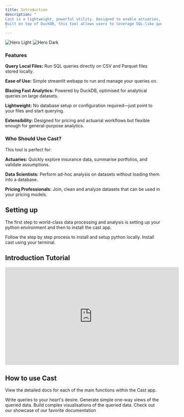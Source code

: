 ```yaml
---
title: Introduction
description: "
Cast is a lightweight, powerful utility. Designed to enable actuaries, data scientists, and pricing professionals to easily run analytical queries on local CSV and Parquet files. 
Built on top of DuckDB, this tool allows users to leverage SQL-like queries for rapid exploration and analysis of their data without requiring a complex database setup.
"
---
```


<img
  className="block dark:hidden"
  src="/images/cast.webp"
  alt="Hero Light"
/>
<img
  className="hidden dark:block"
  src="/images/cast.webp"
  alt="Hero Dark"
/>

### Features

**Query Local Files:** Run SQL queries directly on CSV and Parquet files stored locally.

**Ease of Use:** Simple streamlit webapp to run and manage your queries on.

**Blazing Fast Analytics:** Powered by DuckDB, optimised for analytical queries on large datasets.

**Lightweight:** No database setup or configuration required—just point to your files and start querying.

**Extensibility:** Designed for pricing and actuarial workflows but flexible enough for general-purpose analytics.

### Who Should Use Cast?

This tool is perfect for:

**Actuaries:** Quickly explore insurance data, summarise portfolios, and validate assumptions.

**Data Scientists:** Perform ad-hoc analysis on datasets without loading them into a database.

**Pricing Professionals:** Join, clean and analyze datasets that can be used in your pricing models.

## Setting up

The first step to world-class data processing and analysis is setting up your python environment and then to install the cast app.

<CardGroup cols={2}>
  <Card
    title="Installing Python"
    icon="python"
    href="installation/python"
  >
    Follow the step by step process to install and setup python locally. 
  </Card>
  <Card
    title="Installing Cast"
    icon="server"
    href="installation/cast"
  >
    Install cast using your terminal. 
  </Card>
</CardGroup>

## Introduction Tutorial

<iframe
  width="560"
  height="315"
  src="https://www.youtube.com/embed/LZ2S2fCeslI"
  title="YouTube video player"
  frameBorder="0"
  allow="accelerometer; autoplay; clipboard-write; encrypted-media; gyroscope; picture-in-picture"
  allowFullScreen
  style={{ width: '100%', borderRadius: '0.5rem' }}
></iframe>

## How to use Cast

View the detailed docs for each of the main functions within the Cast app. 

<CardGroup cols={2}>
  <Card
    title="Query Editor"
    icon="code"
    href="essentials/query-editor"
  >
    Write queries to your heart's desire.
  </Card>
  <Card
    title="One-way views"
    icon="chart-line"
    href="essentials/one-way-views"
  >
    Generate simple one-way views of the queried data. 
  </Card>
  <Card
    title="Data viewer"
    icon='magnifying-glass-chart'
    href="essentials/data-viewer"
  >
    Build complex visualisations of the queried data.
  </Card>
  <Card
    title="Configure your setup"
    icon='gear'
    href="essentials/settings"
  >
    Check out our showcase of our favorite documentation
  </Card>
</CardGroup>
